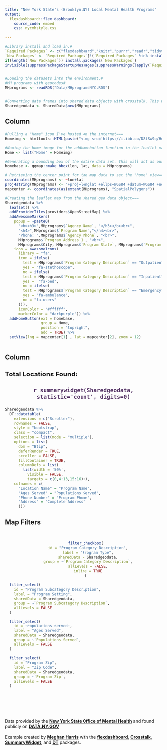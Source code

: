 ```yaml
---
title: "New York State's (Brooklyn,NY) Local Mental Health Programs"
output:
  flexdashboard::flex_dashboard:
    source_code: embed
    css: nycmhstyle.css
    
---
```


```r


#Library install and load in.#
`Required Packages` <- c("flexdashboard","knitr","purrr","readr","tidyverse","extrafont","leaflet","leafem","crosstalk","DT","summarywidget","sp","raster") 
`New Packages` <- `Required Packages`[!(`Required Packages` %in% installed.packages()[,"Package"])]
if(length(`New Packages`)) install.packages(`New Packages`)
invisible(suppressPackageStartupMessages(suppressWarnings(lapply(`Required Packages`, require, character.only=T))))


#Loading the datasets into the environment.#
#MH programs with geocodes#
MHprograms <- readRDS("Data/MHprogramsNYC.RDS")


#Converting data frames into shared data objects with crosstalk. This will allow the map, filters, and tables to be interactive and dynamic.#
Sharedgeodata <- SharedData$new(MHprograms)


```

Column {data-width=750}
-----------------------------------------------------------------------

### 

```r

#Pulling a "Home" icon I've hosted on the internet===
Homeimg <- htmltools::HTML(paste("<img src='https://i.ibb.co/D8tSw9q/Homebutton.png' width = '15', height '15', title = 'Home'>"))

#Naming the home image for the addhomebutton function in the leaflet map===
Home <- list("Home" = Homeimg)

#Generating a bounding box of the entire data set. This will act as our "homebase" to zoom back to when the home button is clicked on===
homebase <- ggmap::make_bbox(lon, lat, data = MHprograms)

# Retrieving the center point for the map data to set the "home" view===
coordinates(MHprograms) <- ~lon+lat
proj4string(MHprograms) <- "+proj=longlat +ellps=WGS84 +datum=WGS84 +no_defs"
mapcenter <- coordinates(as(extent(MHprograms), "SpatialPolygons"))

#Creating the leaflet map from the shared geo data object===
Sharedgeodata %>%
  leaflet() %>%
  addProviderTiles(providers$OpenStreetMap) %>%
  addAwesomeMarkers(
    popup = ~paste0(
      "<b><h3>",MHprograms$`Agency Name`, "</h3></b><br>",
      "<h4>",MHprograms$`Program Name`,"</h4><br>",
      "Phone: ",MHprograms$`Agency Phone`, "<br>",
      MHprograms$`Program Address 1`, "<br>",
      MHprograms$City, MHprograms$`Program State`, MHprograms$`Program Zip`),
    icon = awesomeIcons(
      library = "fa",
      icon = ifelse(
        test = MHprograms$`Program Category Description` == "Outpatient", 
        yes = "fa-stethoscope",
        no = ifelse(
        test = MHprograms$`Program Category Description` == "Inpatient", 
        yes =  "fa-bed",
        no = ifelse(
        test = MHprograms$`Program Category Description` == "Emergency", 
        yes = "fa-ambulance",
        no = "fa-users"
      ))),
      iconColor = "#ffffff",
      markerColor = "darkpurple")) %>%
  addHomeButton(ext = homebase, 
                group = Home,
                position = "topright",
                add = TRUE) %>%
  setView(lng = mapcenter[1] , lat = mapcenter[2], zoom = 12)
  
```

Column {data-width=250}
-----------------------------------------------------------------------

### {data-height=170}

<h2><b>Total Locations Found:</b></h2>

<center><h2><font color="#593869"><b>`r summarywidget(Sharedgeodata, statistic='count', digits=0)`</b></font></h2></center>

### {data-height=230}

```r
Sharedgeodata %>% 
  DT::datatable(
    extensions = c("Scroller"),
    rownames = FALSE,  
    style = "bootstrap",
    class = "compact",
    selection = list(mode = "multiple"),
    options = list(
      dom = "Btip", 
      deferRender = TRUE,
      scroller = FALSE,
      fillContainer = TRUE,
      columnDefs = list(
        list(width = '50%',
          visible = FALSE,
          targets = c(0,4:13,15:16))),
    colnames = c(
      "Location Name" = "Program Name",
      "Ages Served" = "Populations Served",
      "Phone Number" = "Program Phone",
      "Address" = "Complete Address"
      ))) 
```

### {data-height=650}

<h2><b>Map Filters</b></h2>
<br>
<center>

```r

  filter_checkbox(
    id = "Program Category Description",
    label = "Program Type",
    sharedData = Sharedgeodata,
    group = ~`Program Category Description`,
    allLevels = FALSE,
    inline = TRUE
  )

```

</center>

```r

  filter_select(
    id = "Program Subcategory Description",
    label = "Program Setting",
    sharedData = Sharedgeodata,
    group = ~`Program Subcategory Description`,
    allLevels = FALSE
  )

```

```r

  filter_select(
    id = "Populations Served",
    label = "Ages Served",
    sharedData = Sharedgeodata,
    group = ~`Populations Served`,
    allLevels = FALSE
  )

```

```r

  filter_select(
    id = "Program Zip",
    label = "Zip Code",
    sharedData = Sharedgeodata,
    group = ~`Program Zip`,
    allLevels = FALSE
  )

```

<br>
<br>
<br>
<br>

Data provided by the <b><a href = "https://omh.ny.gov/">New York State Office of Mental Health</a></b> and found publicly on <b><a href = "https://data.ny.gov/Human-Services/Local-Mental-Health-Programs/6nvr-tbv8">DATA.NY.GOV</a></b>
<br>
<br>
Example created by <b><a href = "https://twitter.com/meghansharris"> Meghan Harris</a></b> with the <b><a href="https://rmarkdown.rstudio.com/flexdashboard/">flexdashboard</a></b>, <b><a href= https://rstudio.github.io/crosstalk/"> Crosstalk</a></b>, <b><a href="https://kent37.github.io/summarywidget/index.html"> SummaryWidget</a></b>, and <b><a href ="https://rstudio.github.io/DT/">DT</a></b> packages. 

